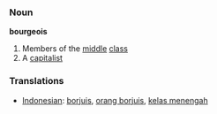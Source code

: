 === Noun ===

'''bourgeois'''

# Members of the [[middle]] [[class]]
# A [[capitalist]]

=== Translations ===
*[[Indonesian]]: [[borjuis]], [[orang borjuis]], [[kelas menengah]]